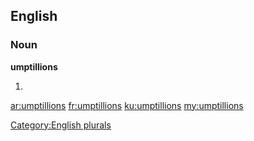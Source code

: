 ==English==

===Noun===
'''umptillions'''

# {{plural of|[[umptillion]]}}

[[Category:English plurals]]

[[ar:umptillions]]
[[fr:umptillions]]
[[ku:umptillions]]
[[my:umptillions]]